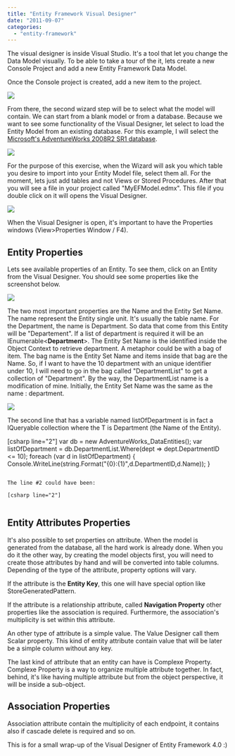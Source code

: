 ```yaml
---
title: "Entity Framework Visual Designer"
date: "2011-09-07"
categories: 
  - "entity-framework"
---
```


The visual designer is inside Visual Studio. It's a tool that let you change the Data Model visually. To be able to take a tour of the it, lets create a new Console Project and add a new Entity Framework Data Model.

Once the Console project is created, add a new item to the project.

![](images/newEntityFrameworkDataModel-400x276.png)

From there, the second wizard step will be to select what the model will contain. We can start from a blank model or from a database. Because we want to see some functionality of the Visual Designer, let select to load the Entity Model from an existing database. For this example, I will select the [Microsoft's AdventureWorks 2008R2 SR1 database](http://msftdbprodsamples.codeplex.com "AdventureWorks Database Sql Code to create tables").

![](images/efmodelcontentwizard-400x356.png)

For the purpose of this exercise, when the Wizard will ask you which table you desire to import into your Entity Model file, select them all. For the moment, lets just add tables and not Views or Stored Procedures. After that you will see a file in your project called "MyEFModel.edmx". This file if you double click on it will opens the Visual Designer.

![](images/entityframeworkVisualDesigner-400x296.png)

When the Visual Designer is open, it's important to have the Properties windows (View>Properties Window / F4).

## Entity Properties

Lets see available properties of an Entity. To see them, click on an Entity from the Visual Designer. You should see some properties like the screenshot below.

![](images/entityProperties-400x155.png)

The two most important properties are the Name and the Entity Set Name. The name represent the Entity single unit. It's usually the table name. For the Department, the name is Department. So data that come from this Entity will be "Departement". If a list of department is required it will be an IEnumerable<**Department**\>. The Entity Set Name is the identified inside the Object Context to retrieve department. A metaphor could be with a bag of item. The bag name is the Entity Set Name and items inside that bag are the Name. So, if I want to have the 10 department with an unique identifier under 10, I will need to go in the bag called "DepartmentList" to get a collection of "Department". By the way, the DepartmentList name is a modification of mine. Initially, the Entity Set Name was the same as the name : department.

![](images/departementList-400x176.png)

The second line that has a variable named listOfDepartment is in fact a IQueryable collection where the T is Department (the Name of the Entity).

[csharp line="2"] var db = new AdventureWorks\_DataEntities(); var listOfDepartment = db.DepartmentList.Where(dept => dept.DepartmentID <= 10); foreach (var d in listOfDepartment) { Console.WriteLine(string.Format("{0}:{1}",d.DepartmentID,d.Name)); } 
```

The line #2 could have been:

[csharp line="2"]
```
``` var db = new AdventureWorks\_DataEntities(); IQueryable listOfDepartement = db.DepartmentList.Where(dept => dept.DepartmentID <= 10); foreach (var d in listOfDepartement) { Console.WriteLine(string.Format("{0}:{1}",d.DepartmentID,d.Name)); } 
```

## Entity Attributes Properties

It's also possible to set properties on attribute. When the model is generated from the database, all the hard work is already done. When you do it the other way, by creating the model objects first, you will need to create those attributes by hand and will be converted into table columns. Depending of the type of the attribute, property options will vary.

If the attribute is the **Entity Key**, this one will have special option like StoreGeneratedPattern.

If the attribute is a relationship attribute, called **Navigation Property** other properties like the association is required. Furthermore, the association's multiplicity is set within this attribute.

An other type of attribute is a simple value. The Value Designer call them Scalar property. This kind of entity attribute contain value that will be later be a simple column without any key.

The last kind of attribute that an entity can have is Complexe Property. Complexe Property is a way to organize multiple attribute together. In fact, behind, it's like having multiple attribute but from the object perspective, it will be inside a sub-object.

## Association Properties

Association attribute contain the multiplicity of each endpoint, it contains also if cascade delete is required and so on.

This is for a small wrap-up of the Visual Designer of Entity Framework 4.0 :)

